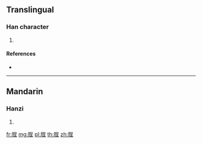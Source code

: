 {{character info/new}}
==Translingual==

===Han character===
{{Han char|rn=130|rad=肉|as=07|sn=11|four=76214|canj=BRHG}}

# {{defn|Han|sort=肉07}}

====References====
* {{Han ref|kx=0984.140|dkj=29541|dj=1437.040|hdz=32078.040|uh=812D|ud=33069|bh=D749|bd=55113}}

----

==Mandarin==

===Hanzi===
{{cmn-hanzi|pin=[[chéng]] ([[cheng2]]), [[pú]] ([[pu2]])|wg=ch'eng<sup>2</sup>, p'u<sup>2</sup>}}

# {{defn|lang=cmn|sort=肉07}}

[[fr:脭]]
[[mg:脭]]
[[pl:脭]]
[[th:脭]]
[[zh:脭]]